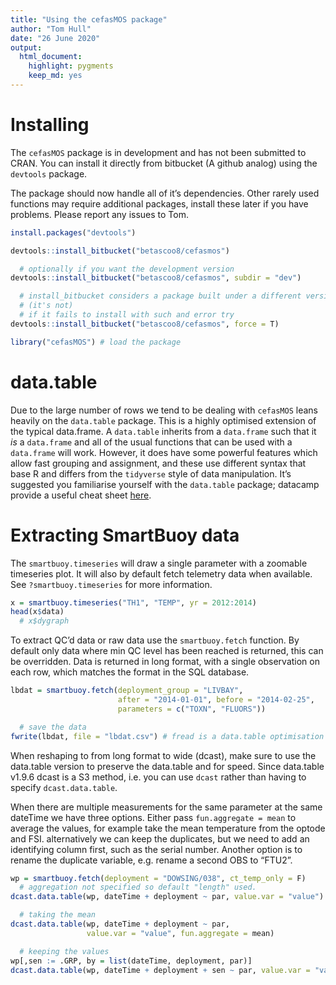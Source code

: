 ```yaml
---
title: "Using the cefasMOS package"
author: "Tom Hull"
date: "26 June 2020"
output: 
  html_document: 
    highlight: pygments
    keep_md: yes
---
```


# Installing

The `cefasMOS` package is in development and has not been submitted to CRAN.
You can install it directly from bitbucket (A github analog) using the `devtools` package.

The package should now handle all of it's dependencies.
Other rarely used functions may require additional packages, install these later if you have problems.
Please report any issues to Tom.


```r
install.packages("devtools")

devtools::install_bitbucket("betascoo8/cefasmos")

  # optionally if you want the development version
devtools::install_bitbucket("betascoo8/cefasmos", subdir = "dev")

  # install_bitbucket considers a package built under a different version of R an error
  # (it's not)
  # if it fails to install with such and error try
devtools::install_bitbucket("betascoo8/cefasmos", force = T)

```

```r
library("cefasMOS") # load the package
```

# data.table

Due to the large number of rows we tend to be dealing with `cefasMOS` leans heavily on the `data.table` package.
This is a highly optimised extension of the typical data.frame.
A `data.table` inherits from a `data.frame` such that it *is* a `data.frame` and all of the usual functions that can be used with a `data.frame` will work.
However, it does have some powerful features which allow fast grouping and assignment, and these use different syntax that base R and differs from the `tidyverse` style of data manipulation.
It's suggested you familiarise yourself with the `data.table` package; datacamp provide a useful cheat sheet [here]( https://www.datacamp.com/community/tutorials/data-table-cheat-sheet).

# Extracting SmartBuoy data

The `smartbuoy.timeseries` will draw a single parameter with a zoomable timeseries plot.
It will also by default fetch telemetry data when available.
See `?smartbuoy.timeseries` for more information.

```r
x = smartbuoy.timeseries("TH1", "TEMP", yr = 2012:2014)
head(x$data)
  # x$dygraph
```

To extract QC'd data or raw data use the `smartbuoy.fetch` function.
By default only data where min QC level has been reached is returned, this can be overridden.
Data is returned in long format, with a single observation on each row, which matches the format in the SQL database.

```r
lbdat = smartbuoy.fetch(deployment_group = "LIVBAY",
                        after = "2014-01-01", before = "2014-02-25",
                        parameters = c("TOXN", "FLUORS"))

  # save the data
fwrite(lbdat, file = "lbdat.csv") # fread is a data.table optimisation of write.csv
```

When reshaping to from long format to wide (dcast), make sure to use the data.table version to preserve the data.table and for speed.
Since data.table v1.9.6 dcast is a S3 method, i.e. you can use `dcast` rather than having to specify `dcast.data.table`.

When there are multiple measurements for the same parameter at the same dateTime we have three options.
Either pass `fun.aggregate = mean` to average the values, for example take the mean temperature from the optode and FSI.
alternatively we can keep the duplicates, but we need to add an identifying column first, such as the serial number.
Another option is to rename the duplicate variable, e.g. rename a second OBS to "FTU2".

```r
wp = smartbuoy.fetch(deployment = "DOWSING/038", ct_temp_only = F)
  # aggregation not specified so default "length" used.
dcast.data.table(wp, dateTime + deployment ~ par, value.var = "value")

  # taking the mean
dcast.data.table(wp, dateTime + deployment ~ par,
                 value.var = "value", fun.aggregate = mean)

  # keeping the values
wp[,sen := .GRP, by = list(dateTime, deployment, par)]
dcast.data.table(wp, dateTime + deployment + sen ~ par, value.var = "value")

```
